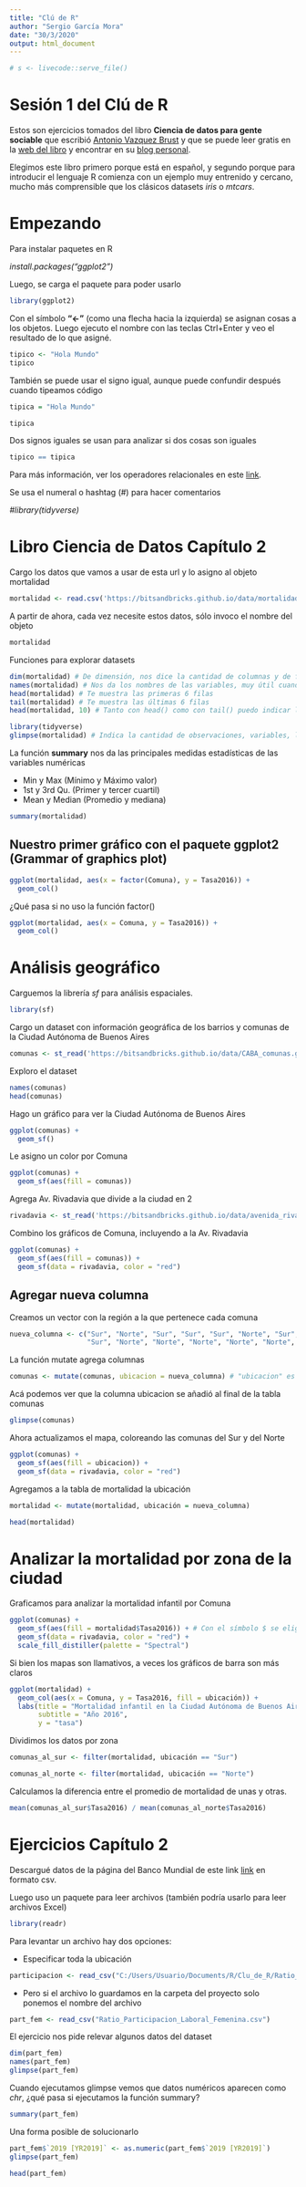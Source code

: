 ---
title: "Clú de R"
author: "Sergio García Mora"
date: "30/3/2020"
output: html_document
---

```{r}
# s <- livecode::serve_file()
```

# Sesión 1 del Clú de R

Estos son ejercicios tomados del libro **Ciencia de datos para gente sociable** que escribió <Antonio Vazquez Brust>[Antonio Vazquez Brust](https://www.linkedin.com/in/avazquez/?originalSubdomain=ar) y que se puede leer gratis en la <web del libro>[web del libro](https://bitsandbricks.github.io/ciencia_de_datos_gente_sociable/) y encontrar en su <blog personal>[blog personal](https://bitsandbricks.github.io/).

Elegimos este libro primero porque está en español, y segundo porque para introducir el lenguaje R comienza con un ejemplo muy entrenido y cercano, mucho más comprensible que los clásicos datasets *iris* o *mtcars*.

# Empezando

Para instalar paquetes en R

*install.packages("ggplot2")*

Luego, se carga el paquete para poder usarlo
```{r}
library(ggplot2)
```

Con el símbolo **"<-"** (como una flecha hacia la izquierda) se asignan cosas a los objetos. Luego ejecuto el nombre con las teclas Ctrl+Enter y veo el resultado de lo que asigné.

```{r echo=TRUE}
tipico <- "Hola Mundo"
tipico
```

También se puede usar el signo igual, aunque puede confundir después cuando tipeamos código
```{r echo = TRUE}
tipica = "Hola Mundo"

tipica
```
 
Dos signos iguales se usan para analizar si dos cosas son iguales
```{r echo=TRUE}
tipico == tipica
```
Para más información, ver los operadores relacionales en este <link>[link](https://bookdown.org/jboscomendoza/r-principiantes4/operadores-relacionales.html).

Se usa el numeral o hashtag (#) para hacer comentarios 

*#library(tidyverse)*


# Libro Ciencia de Datos Capítulo 2 

Cargo los datos que vamos a usar de esta url y lo asigno al objeto mortalidad

```{r echo=TRUE}
mortalidad <- read.csv('https://bitsandbricks.github.io/data/mortalidad_infantil_caba_2016.csv')
```

A partir de ahora, cada vez necesite estos datos, sólo invoco el nombre del objeto
```{r echo=TRUE}
mortalidad
```


Funciones para explorar datasets
```{r echo=TRUE}
dim(mortalidad) # De dimensión, nos dice la cantidad de columnas y de filas
names(mortalidad) # Nos da los nombres de las variables, muy útil cuando tenemos muchas columnas
head(mortalidad) # Te muestra las primeras 6 filas
tail(mortalidad) # Te muestra las últimas 6 filas
head(mortalidad, 10) # Tanto con head() como con tail() puedo indicar la cantidad de columnas que quiero ver

library(tidyverse)
glimpse(mortalidad) # Indica la cantidad de observaciones, variables, los nombres de columnas, tipo de variables, y una muestra de los primeros registros
```

La función **summary** nos da las principales medidas estadísticas de las variables numéricas

* Min y Max (Mínimo y Máximo valor)
* 1st y 3rd Qu. (Primer y tercer cuartil)
* Mean y Median (Promedio y mediana)

```{r echo = TRUE}
summary(mortalidad)
```


## Nuestro primer gráfico con el paquete ggplot2 (Grammar of graphics plot)

```{r echo = TRUE}
ggplot(mortalidad, aes(x = factor(Comuna), y = Tasa2016)) +
  geom_col()
```

¿Qué pasa si no uso la función factor()
```{r echo = TRUE}
ggplot(mortalidad, aes(x = Comuna, y = Tasa2016)) +
  geom_col()
```

# Análisis geográfico

Carguemos la librería *sf* para análisis espaciales.
```{r echo = TRUE}
library(sf)
```

Cargo un dataset con información geográfica de los barrios y comunas de la Ciudad Autónoma de Buenos Aires
```{r echo = TRUE}
comunas <- st_read('https://bitsandbricks.github.io/data/CABA_comunas.geojson')
```

Exploro el dataset
```{r echo = TRUE}
names(comunas)
head(comunas)
```

Hago un gráfico para ver la Ciudad Autónoma de Buenos Aires
```{r echo = TRUE}
ggplot(comunas) +
  geom_sf()
```

Le asigno un color por Comuna
```{r echo = TRUE}
ggplot(comunas) +
  geom_sf(aes(fill = comunas))
```

Agrega Av. Rivadavia que divide a la ciudad en 2
```{r echo = TRUE}
rivadavia <- st_read('https://bitsandbricks.github.io/data/avenida_rivadavia.geojson')
```

Combino los gráficos de Comuna, incluyendo a la Av. Rivadavia 
```{r echo = TRUE}
ggplot(comunas) +
  geom_sf(aes(fill = comunas)) +
  geom_sf(data = rivadavia, color = "red")
```

## Agregar nueva columna

Creamos un vector con la región a la que pertenece cada comuna
```{r echo = TRUE}
nueva_columna <- c("Sur", "Norte", "Sur", "Sur", "Sur", "Norte", "Sur", "Sur", 
                   "Sur", "Norte", "Norte", "Norte", "Norte", "Norte", "Norte")
```

La función mutate agrega columnas
```{r echo = TRUE}
comunas <- mutate(comunas, ubicacion = nueva_columna) # "ubicacion" es el nombre de la columna nueva
```

Acá podemos ver que la columna ubicacion se añadió al final de la tabla comunas
```{r echo = TRUE}
glimpse(comunas)
```

Ahora actualizamos el mapa, coloreando las comunas del Sur y del Norte
```{r echo = TRUE}
ggplot(comunas) +
  geom_sf(aes(fill = ubicacion)) + 
  geom_sf(data = rivadavia, color = "red")
```

Agregamos a la tabla de mortalidad la ubicación

```{r echo = TRUE}
mortalidad <- mutate(mortalidad, ubicación = nueva_columna)

head(mortalidad)
```

# Analizar la mortalidad por zona de la ciudad

Graficamos para analizar la mortalidad infantil por Comuna
```{r echo = TRUE}
ggplot(comunas) +
  geom_sf(aes(fill = mortalidad$Tasa2016)) + # Con el símbolo $ se elige la columna específica a graficar
  geom_sf(data = rivadavia, color = "red") +
  scale_fill_distiller(palette = "Spectral")
```

Si bien los mapas son llamativos, a veces los gráficos de barra son más claros
```{r echo = TRUE}
ggplot(mortalidad) +
  geom_col(aes(x = Comuna, y = Tasa2016, fill = ubicación)) +
  labs(title = "Mortalidad infantil en la Ciudad Autónoma de Buenos Aires", # con esta función le agregamos un título al gráfico
       subtitle = "Año 2016",
       y = "tasa") 
```

Dividimos los datos por zona
```{r echo = TRUE}
comunas_al_sur <- filter(mortalidad, ubicación == "Sur")

comunas_al_norte <- filter(mortalidad, ubicación == "Norte")
```

Calculamos la diferencia entre el promedio de mortalidad de unas y otras.
```{r echo = TRUE}
mean(comunas_al_sur$Tasa2016) / mean(comunas_al_norte$Tasa2016)
```

# Ejercicios Capítulo 2
Descargué datos de la página del Banco Mundial de este link [link](https://databank.bancomundial.org/source/gender-statistics/preview/on#) en formato csv.

Luego uso un paquete para leer archivos (también podría usarlo para leer archivos Excel)
```{r echo = TRUE}
library(readr)
```

Para levantar un archivo hay dos opciones:

* Especificar toda la ubicación
```{r echo = TRUE}
participacion <- read_csv("C:/Users/Usuario/Documents/R/Clu_de_R/Ratio_Participacion_Laboral_Femenina.csv")
```

* Pero si el archivo lo guardamos en la carpeta del proyecto solo ponemos el nombre del archivo
```{r echo = TRUE}
part_fem <- read_csv("Ratio_Participacion_Laboral_Femenina.csv")
```

El ejercicio nos pide relevar algunos datos del dataset
```{r echo = TRUE}
dim(part_fem)
names(part_fem)
glimpse(part_fem)
```
Cuando ejecutamos glimpse vemos que datos numéricos aparecen como *chr*, ¿qué pasa si ejecutamos la función summary?

```{r echo = TRUE}
summary(part_fem)
```

Una forma posible de solucionarlo
```{r echo = TRUE}
part_fem$`2019 [YR2019]` <- as.numeric(part_fem$`2019 [YR2019]`)
glimpse(part_fem)

head(part_fem)
```